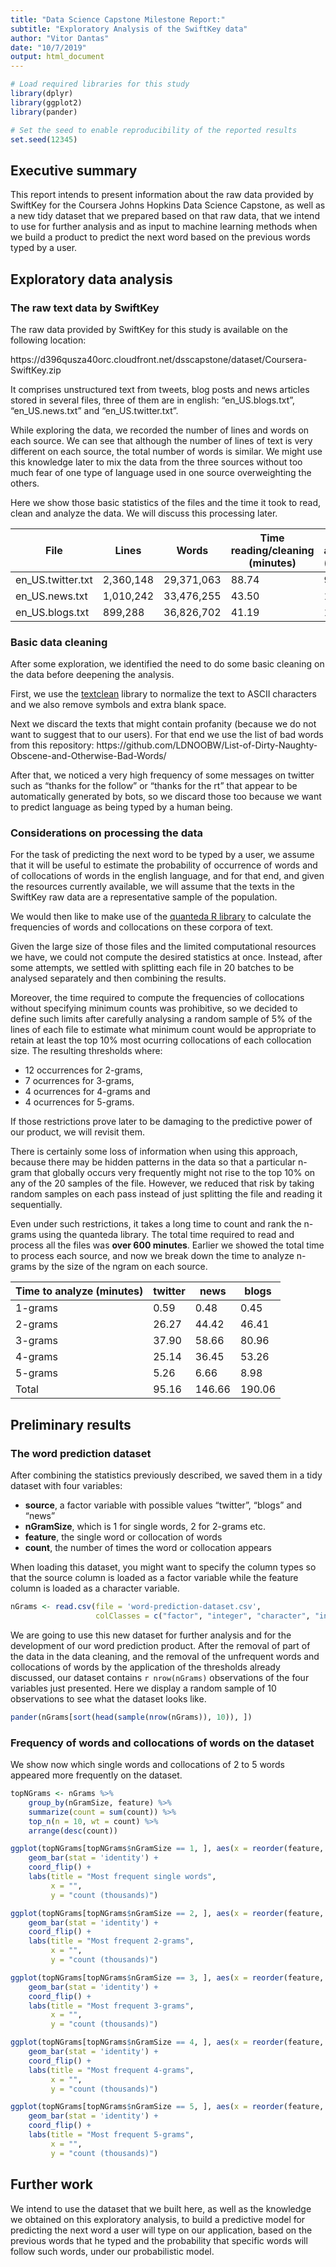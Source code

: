 ```yaml
---
title: "Data Science Capstone Milestone Report:"
subtitle: "Exploratory Analysis of the SwiftKey data"
author: "Vitor Dantas"
date: "10/7/2019"
output: html_document
---
```


```r
# Load required libraries for this study
library(dplyr)
library(ggplot2)
library(pander)

# Set the seed to enable reproducibility of the reported results
set.seed(12345)
```


## Executive summary

This report intends to present information about the raw data provided by SwiftKey for the Coursera
Johns Hopkins Data Science Capstone, as well as a new tidy dataset that we prepared based on that
raw data, that we intend to use for further analysis and as input to machine learning methods when
we build a product to predict the next word based on the previous words typed by a user.


## Exploratory data analysis


### The raw text data by SwiftKey

The raw data provided by SwiftKey for this study is available on the following location:

https://d396qusza40orc.cloudfront.net/dsscapstone/dataset/Coursera-SwiftKey.zip

It comprises unstructured text from tweets, blog posts and news articles stored in several files,
three of them are in english: "en_US.blogs.txt", "en_US.news.txt" and "en_US.twitter.txt".

While exploring the data, we recorded the number of lines and words on each source. We can see
that although the number of lines of text is very different on each source, the total number of
words is similar. We might use this knowledge later to mix the data from the three sources without
too much fear of one type of language used in one source overweighting the others.

Here we show those basic statistics of the files and the time it took to read, clean and analyze the
data. We will discuss this processing later.

| File              | Lines     | Words      | Time reading/cleaning (minutes) | Time analyzing (minutes) |
|-------------------|-----------|------------|---------------------------------|--------------------------|
| en_US.twitter.txt | 2,360,148 | 29,371,063 | 88.74                           | 95.16                    |
| en_US.news.txt    | 1,010,242 | 33,476,255 | 43.50                           | 146.66                   |
| en_US.blogs.txt   | 899,288   | 36,826,702 | 41.19                           | 190.06                   |


### Basic data cleaning

After some exploration, we identified the need to do some basic cleaning on the data before
deepening the analysis.

First, we use the [textclean](https://cran.r-project.org/web/packages/textclean/index.html) library
to normalize the text to ASCII characters and we also remove symbols and extra blank space.

Next we discard the texts that might contain profanity (because we do not want to suggest that to
our users). For that end we use the list of bad words from this repository:
https://github.com/LDNOOBW/List-of-Dirty-Naughty-Obscene-and-Otherwise-Bad-Words/

After that, we noticed a very high frequency of some messages on twitter such as "thanks for the
follow" or "thanks for the rt" that appear to be automatically generated by bots, so we discard
those too because we want to predict language as being typed by a human being.


### Considerations on processing the data

For the task of predicting the next word to be typed by a user, we assume that it will be useful to
estimate the probability of occurrence of words and of collocations of words in the english
language, and for that end, and given the resources currently available, we will assume that the
texts in the SwiftKey raw data are a representative sample of the population.

We would then like to make use of the [quanteda R library](https://quanteda.io/) to calculate the
frequencies of words and collocations on these corpora of text.

Given the large size of those files and the limited computational resources we have, we could not
compute the desired statistics at once. Instead, after some attempts, we settled with splitting each
file in 20 batches to be analysed separately and then combining the results.

Moreover, the time required to compute the frequencies of collocations without specifying minimum
counts was prohibitive, so we decided to define such limits after carefully analysing a random
sample of 5% of the lines of each file to estimate what minimum count would be appropriate to
retain at least the top 10% most ocurring collocations of each collocation size. The resulting
thresholds where:

* 12 occurrences for 2-grams,
* 7 ocurrences for 3-grams,
* 4 ocurrences for 4-grams and
* 4 ocurrences for 5-grams.

If those restrictions prove later to be damaging to the predictive power of our product, we will
revisit them.

There is certainly some loss of information when using this approach, because there may be hidden
patterns in the data so that a particular n-gram that globally occurs very frequently might not rise
to the top 10% on any of the 20 samples of the file. However, we reduced that risk by taking random
samples on each pass instead of just splitting the file and reading it sequentially.

Even under such restrictions, it takes a long time to count and rank the n-grams using the quanteda
library. The total time required to read and process all the files was **over 600 minutes**. Earlier
we showed the total time to process each source, and now we break down the time to analyze n-grams
by the size of the ngram on each source.

| Time to analyze (minutes) | twitter | news   | blogs  |
|---------------------------|---------|--------|--------|
| 1-grams                   | 0.59    | 0.48   | 0.45   |
| 2-grams                   | 26.27   | 44.42  | 46.41  |
| 3-grams                   | 37.90   | 58.66  | 80.96  |
| 4-grams                   | 25.14   | 36.45  | 53.26  |
| 5-grams                   | 5.26    | 6.66   | 8.98   |
| Total                     | 95.16   | 146.66 | 190.06 |


## Preliminary results


### The word prediction dataset

After combining the statistics previously described, we saved them in a tidy dataset with four
variables:

- **source**, a factor variable with possible values "twitter", "blogs" and "news"
- **nGramSize**, which is 1 for single words, 2 for 2-grams etc.
- **feature**, the single word or collocation of words
- **count**, the number of times the word or collocation appears

When loading this dataset, you might want to specify the column types so that the source column is
loaded as a factor variable while the feature column is loaded as a character variable.

```r
nGrams <- read.csv(file = 'word-prediction-dataset.csv',
                   colClasses = c("factor", "integer", "character", "integer"))
```

We are going to use this new dataset for further analysis and for the development of our word
prediction product. After the removal of part of the data in the data cleaning, and the removal of
the unfrequent words and collocations of words by the application of the thresholds already
discussed, our dataset contains `r nrow(nGrams)` observations of the four variables just presented.
Here we display a random sample of 10 observations to see what the dataset looks like.

```r
pander(nGrams[sort(head(sample(nrow(nGrams)), 10)), ])
```


### Frequency of words and collocations of words on the dataset

We show now which single words and collocations of 2 to 5 words appeared more frequently on the
dataset.

```r
topNGrams <- nGrams %>%
    group_by(nGramSize, feature) %>%
    summarize(count = sum(count)) %>%
    top_n(n = 10, wt = count) %>%
    arrange(desc(count))
```

```r
ggplot(topNGrams[topNGrams$nGramSize == 1, ], aes(x = reorder(feature, count), y = count/1000)) +
    geom_bar(stat = 'identity') +
    coord_flip() +
    labs(title = "Most frequent single words",
         x = "",
         y = "count (thousands)")
```

```r
ggplot(topNGrams[topNGrams$nGramSize == 2, ], aes(x = reorder(feature, count), y = count/1000)) +
    geom_bar(stat = 'identity') +
    coord_flip() +
    labs(title = "Most frequent 2-grams",
         x = "",
         y = "count (thousands)")
```

```r
ggplot(topNGrams[topNGrams$nGramSize == 3, ], aes(x = reorder(feature, count), y = count/1000)) +
    geom_bar(stat = 'identity') +
    coord_flip() +
    labs(title = "Most frequent 3-grams",
         x = "",
         y = "count (thousands)")
```

```r
ggplot(topNGrams[topNGrams$nGramSize == 4, ], aes(x = reorder(feature, count), y = count/1000)) +
    geom_bar(stat = 'identity') +
    coord_flip() +
    labs(title = "Most frequent 4-grams",
         x = "",
         y = "count (thousands)")
```

```r
ggplot(topNGrams[topNGrams$nGramSize == 5, ], aes(x = reorder(feature, count), y = count/1000)) +
    geom_bar(stat = 'identity') +
    coord_flip() +
    labs(title = "Most frequent 5-grams",
         x = "",
         y = "count (thousands)")
```


## Further work

We intend to use the dataset that we built here, as well as the knowledge we obtained on this
exploratory analysis, to build a predictive model for predicting the next word a user will type
on our application, based on the previous words that he typed and the probability that specific
words will follow such words, under our probabilistic model.
